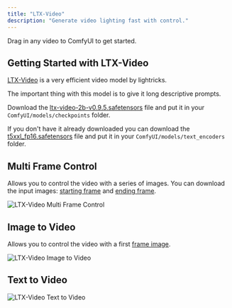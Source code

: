 ```yaml
---
title: "LTX-Video"
description: "Generate video lighting fast with control."
---
```


Drag in any video to ComfyUI to get started.

## Getting Started with LTX-Video

[LTX-Video](https://huggingface.co/Lightricks/LTX-Video) is a very efficient video model by lightricks.

The important thing with this model is to give it long descriptive prompts.

Download the [ltx-video-2b-v0.9.5.safetensors](https://huggingface.co/Lightricks/LTX-Video/resolve/main/ltx-video-2b-v0.9.5.safetensors?download=true) file and put it in your `ComfyUI/models/checkpoints` folder.

If you don't have it already downloaded you can download the [t5xxl_fp16.safetensors](https://huggingface.co/Comfy-Org/mochi_preview_repackaged/resolve/main/split_files/text_encoders/t5xxl_fp16.safetensors?download=true) file and put it in your `ComfyUI/models/text_encoders` folder.

## Multi Frame Control 

Allows you to control the video with a series of images. You can download the input images: [starting frame](https://raw.githubusercontent.com/Comfy-Org/example_workflows/refs/heads/main/ltxv/multi-frame/house1.png) and [ending frame](https://raw.githubusercontent.com/Comfy-Org/example_workflows/refs/heads/main/ltxv/multi-frame/house2.png).

<img src="https://raw.githubusercontent.com/Comfy-Org/example_workflows/refs/heads/main/ltxv/multi-frame/workflow.webp" alt="LTX-Video Multi Frame Control" />

## Image to Video

Allows you to control the video with a first [frame image](https://raw.githubusercontent.com/Comfy-Org/example_workflows/refs/heads/main/ltxv/i2v/girl1.png).

<img src="https://raw.githubusercontent.com/Comfy-Org/example_workflows/refs/heads/main/ltxv/i2v/workflow.webp" alt="LTX-Video Image to Video" />


## Text to Video

<img src="https://raw.githubusercontent.com/Comfy-Org/example_workflows/refs/heads/main/ltxv/t2v.webp" alt="LTX-Video Text to Video" />



